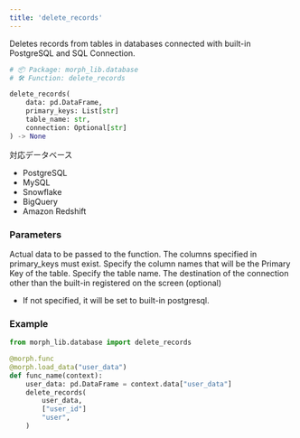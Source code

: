 ```yaml
---
title: 'delete_records'
---
```


Deletes records from tables in databases connected with built-in PostgreSQL and SQL Connection.

```python morph_lib.database
# 📦 Package: morph_lib.database
# 🛠️ Function: delete_records

delete_records(
	data: pd.DataFrame,
	primary_keys: List[str]
	table_name: str,
	connection: Optional[str]
) -> None
```

対応データベース

- PostgreSQL
- MySQL
- Snowflake
- BigQuery
- Amazon Redshift

### Parameters

<ParamField body="data" type="pd.DataFrame" required>
Actual data to be passed to the function. The columns specified in primary_keys must exist.
</ParamField>

<ParamField body="primary_keys" type="List[str]" required>
Specify the column names that will be the Primary Key of the table.
</ParamField>

<ParamField body="table_name" type="str" required>
Specify the table name.
</ParamField>

<ParamField body="connection" type="str">
The destination of the connection other than the built-in registered on the screen (optional)

* If not specified, it will be set to built-in postgresql.
</ParamField>

### Example

```python
from morph_lib.database import delete_records

@morph.func
@morph.load_data("user_data")
def func_name(context):
	user_data: pd.DataFrame = context.data["user_data"]
	delete_records(
		user_data,
		["user_id"]
		"user",
	)
```